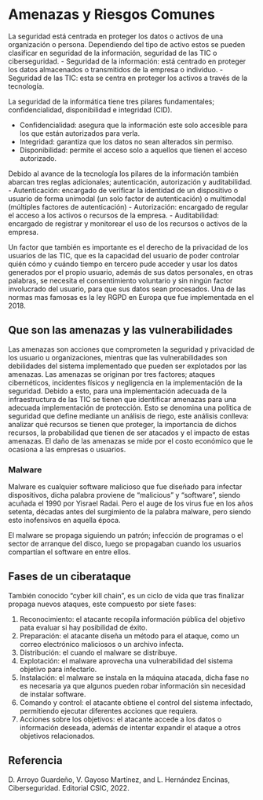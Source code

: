 # Amenazas y Riesgos Comunes

La seguridad está centrada en proteger los datos o activos de una organización o persona. Dependiendo del tipo de activo estos se pueden clasificar en seguridad de la información, seguridad de las TIC o ciberseguridad.
- Seguridad de la información: está centrado en proteger los datos almacenados o transmitidos de la empresa o individuo.
- Seguridad de las TIC: esta se centra en proteger los activos a través de la tecnología.

La seguridad de la informática tiene tres pilares fundamentales; confidencialidad, disponibilidad e integridad (CID).

- Confidencialidad: asegura que la información este solo accesible para los que están autorizados para verla.
- Integridad: garantiza que los datos no sean alterados sin permiso.
- Disponibilidad: permite el acceso solo a aquellos que tienen el acceso autorizado.

Debido al avance de la tecnología los pilares de la información también abarcan tres reglas adicionales; autenticación, autorización y auditabilidad.
- Autenticación: encargado de verificar la identidad de un dispositivo o usuario de forma unimodal (un solo factor de autenticación) o multimodal (múltiples factores de autenticación)
- Autorización: encargado de regular el acceso a los activos o recursos de la empresa.
-  Auditabilidad: encargado de registrar y monitorear el uso de los recursos o activos de la empresa.

Un factor que también es importante es el derecho de la privacidad de los usuarios de las TIC, que es la capacidad del usuario de poder controlar quién cómo y cuándo tiempo en tercero pude acceder y usar los datos generados por el propio usuario, además de sus datos personales, en otras palabras, se necesita el consentimiento voluntario y sin ningún factor involucrado del usuario, para que sus datos sean procesados. Una de las normas mas famosas es la ley RGPD en Europa que fue implementada en el 2018.

## Que son las amenazas y las vulnerabilidades

Las amenazas son acciones que comprometen la seguridad y privacidad de los usuario u organizaciones, mientras que las vulnerabilidades son debilidades del sistema implementado que pueden ser explotados por las amenazas. Las amenazas se originan por tres factores; ataques cibernéticos, incidentes físicos y negligencia en la implementación de la seguridad. Debido a esto, para una implementación adecuada de la infraestructura de las TIC se tienen que identificar amenazas para una adecuada implementación de protección. Esto se denomina una política de seguridad que define mediante un análisis de riego, este análisis conlleva: analizar qué recursos se tienen que proteger, la importancia de dichos recursos, la probabilidad que tienen de ser atacados y el impacto de estas amenazas. El daño de las amenazas se mide por el costo económico que le ocasiona a las empresas o usuarios.

### Malware

Malware es cualquier software malicioso que fue diseñado para infectar dispositivos, dicha palabra proviene de “malicious” y “software”, siendo acuñada el 1990 por Yisrael Radai. Pero el auge de los virus fue en los años setenta, décadas antes del surgimiento de la palabra malware, pero siendo esto inofensivos en aquella época.

El malware se propaga siguiendo un patrón; infección de programas o el sector de arranque del disco, luego se propagaban cuando los usuarios compartían el software en entre ellos. 

## Fases de un ciberataque
También conocido “cyber kill chain”, es un ciclo de vida que tras finalizar propaga nuevos ataques, este compuesto por siete fases:

1. Reconocimiento: el atacante recopila información pública del objetivo pata evaluar si hay posibilidad de éxito.
2. Preparación: el atacante diseña un método para el ataque, como un correo electrónico maliciosos o un archivo infecta.
3. Distribución: el cuando el malware se distribuye.
4. Explotación: el malware aprovecha una vulnerabilidad del sistema objetivo para infectarlo.
5. Instalación: el malware se instala en la máquina atacada, dicha fase no es necesaria ya que algunos pueden robar información sin necesidad de instalar software.
6. Comando y control: el atacante obtiene el control del sistema infectado, permitiendo ejecutar diferentes acciones que requiera.
7. Acciones sobre los objetivos: el atacante accede a los datos o información deseada, además de intentar expandir el ataque a otros objetivos relacionados.


## Referencia


D. Arroyo Guardeño, V. Gayoso Martínez, and L. Hernández Encinas, Ciberseguridad. Editorial CSIC, 2022.
